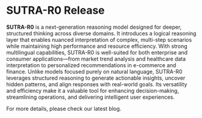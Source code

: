 # SUTRA-R0 Release

**SUTRA-R0** is a next-generation reasoning model designed for deeper, structured thinking across diverse domains. It introduces a logical reasoning layer that enables nuanced interpretation of complex, multi-step scenarios while maintaining high performance and resource efficiency. With strong multilingual capabilities, SUTRA-R0 is well-suited for both enterprise and consumer applications—from market trend analysis and healthcare data interpretation to personalized recommendations in e-commerce and finance. Unlike models focused purely on natural language, SUTRA-R0 leverages structured reasoning to generate actionable insights, uncover hidden patterns, and align responses with real-world goals. Its versatility and efficiency make it a valuable tool for enhancing decision-making, streamlining operations, and delivering intelligent user experiences.

For more details, please check our latest blog. 